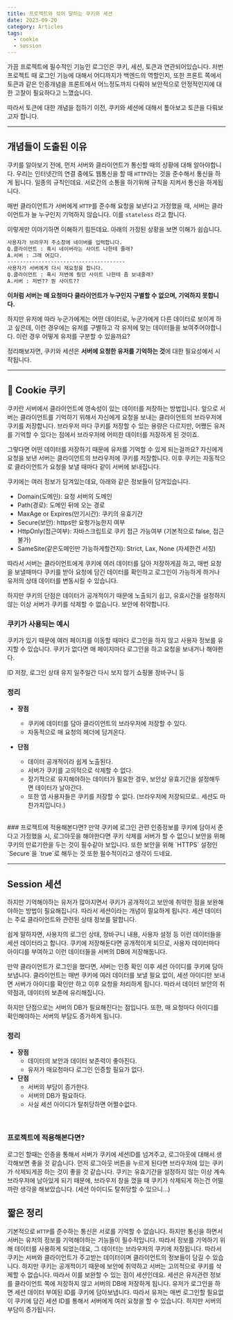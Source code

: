 ```yaml
---
title: 프로젝트와 섞어 말하는 쿠키와 세션
date: 2023-09-20
category: Articles
tags:
  - cookie
  - session
---
```


가끔 프로젝트에 필수적인 기능인 로그인은 쿠키, 세션, 토큰과 연관되어있습니다.
저번 프로젝트 때 로그인 기능에 대해서 어디까지가 백엔드의 역할인지, 또한 프론트 쪽에서 토큰과 같은 인증개념을
프론트에서 어느정도까지 다뤄야 보안적으로 안정적인지에 대한 고찰이 필요하다고 느꼈습니다.

따라서 토큰에 대한 개념을 접하기 이전, 쿠키와 세션에 대해서 톺아보고 토큰을 다뤄보고자 합니다.

---
## 개념들이 도출된 이유
쿠키를 알아보기 전에, 먼저 서버와 클라이언트가 통신할 때의 상황에 대해 알아야합니다.
우리는 인터넷간의 연결 중에도 웹통신을 할 때 `HTTP`라는 것을 준수해서 통신을 하게 됩니다.
일종의 규칙인데요. 서로간의 소통을 하기위해 규칙을 지켜서 통신을 하게됩니다.

매번 클라이언트가 서버에게 `HTTP`를 준수해 요청을 보낸다고 가정했을 때,
서버는 클라이언트가 늘 누구인지 기억하지 않습니다. 이를 `stateless` 라고 합니다.

이렇게만 이야기하면 이해하기 힘든데요. 아래의 가정된 상황을 보면 이해가 쉽습니다.

```txt
사용자가 브라우저 주소창에 네이버를 입력합니다.
Q.클라이언트 : 혹시 네이버라는 사이트 나한테 줄래?
A.서버 : 그래 여깄다.
--------------------------------------
사용자가 서버에게 다시 재요청을 합니다.
Q.클라이언트 : 혹시 저번에 줬던 사이트 나한테 좀 보내줄래?
A.서버 : 저번?? 뭔 사이트??
```

**이처럼 서버는 매 요청마다 클라이언트가 누구인지 구별할 수 없으며, 기억하지 못합니다.**

하지만 유저에 따라 누군가에게는 어떤 데이터로, 누군가에게 다른 데이터로 보이게 하고 싶은데,
이런 경우에는 유저를 구별하고 각 유저에 맞는 데이터들을 보여주어야합니다.
이런 경우 어떻게 유저를 구분할 수 있을까요?

정리해보자면, 쿠키와 세션은 **서버에 요청한 유저를 기억하는 것**에 대한 필요성에서 시작됩니다.

---

## 🍪 Cookie 쿠키
쿠키란 서버에서 클라이언트에 영속성이 있는 데이터를 저장하는 방법입니다.
앞으로 서버는 클라이언트를 기억하기 위해서 자신에게 요청을 보내는 클라이언트의 브라우저에 쿠키를 저장합니다.
브라우저 마다 쿠키를 저장할 수 있는 용량은 다르지만, 어쨌든 유저를 기억할 수 있다는 점에서 브라우저에 어떠한 데이터를 저장하게 된 것이죠.

그렇다면 어떤 데이터를 저장하기 때문에 유저를 기억할 수 있게 되는걸까요?
자신에게 요청을 보낸 서버는 클라이언트의 브라우저에 쿠키를 저장합니다.
이후 쿠키는 자동적으로 클라이언트가 요청을 보낼 때마다 같이 서버에 보내집니다. 

쿠키에는 여러 정보가 담겨있는데요, 아래와 같은 정보들이 담겨있습니다.
- Domain(도메인): 요청 서버의 도메인
- Path(경로): 도메인 뒤에 오는 경로
- MaxAge or Expires(만기시간): 쿠키의 유효기간
- Secure(보안): https만 요청가능한지 여부
- HttpOnly(접근여부): 자바스크립트로 쿠키 접근 가능여부 (기본적으로 false, 접근불가)
- SameSite(같은도메인만 가능하게할건지): Strict, Lax, None (자세한건 서칭)

따라서 서버는 클라이언트에게 쿠키에 여러 데이터를 담아 저장하게끔 하고, 매번 요청을 보낼때마다 쿠키를 받아 요청에 담긴 데이터를 확인하고 로그인이 가능하게 하거나 유저의 상태 데이터를 변동시킬 수 있습니다.

하지만 쿠키의 단점은 데이터가 공개적이기 때문에 노출되기 쉽고, 유효시간을 설정하지 않는 이상 서버가 쿠키를 삭제할 수 없습니다. 보안에 취약합니다.

### 쿠키가 사용되는 예시
쿠키가 있기 때문에 여러 페이지를 이동할 때마다 로그인을 하지 않고 사용자 정보를 유지할 수 있습니다.
쿠키가 없다면 매 페이지마다 로그인을 하고 요청을 보내거나 해야한다.

ID 저장, 로그인 상태 유지
일주일간 다시 보지 않기
쇼핑몰 장바구니 등


### 정리

- **장점**
  - 쿠키에 데이터를 담아 클라이언트의 브라우저에 저장할 수 있다.
  - 자동적으로 매 요청의 헤더에 담겨온다.

- **단점**
  - 데이터 공개적이라 쉽게 노출된다.
  - 서버가 쿠키를 고의적으로 삭제할 수 없다.
  - 장기적으로 유지해야하는 데이터가 필요한 경우, 보안상 유효기간을 설정해두면 데이터가 날아간다.
  - 또한 앱 사용자들은 쿠키를 저장할 수 없다. (브라우저에 저장되므로.. 세션도 마찬가지입니다.)

<br />
### 프로젝트에 적용해본다면?
만약 쿠키에 로그인 관련 인증정보를 쿠키에 담아서 준다고 가정했을 시, 로그아웃을 해야한다면 쿠키 삭제를 서버가 할 수 없으니 보안을 위해 쿠키의 만료기한을 두는 것이 필수같아 보입니다.
또한 보안을 위해 `HTTPS` 설정인 `Secure`을 `true`로 해두는 것 또한 필수적이라고 생각이 드네요.

---

## Session 세션

하지만 기억해야하는 유저가 많아지면서 쿠키가 공개적이고 보안에 취약한 점을 보완해야하는 방법이 필요해집니다.
따라서 세션이라는 개념이 필요하게 됩니다. 세션 데이터는 주로 클라이언트와 관련된 상태 정보를 말합니다.

쉽게 말하자면, 사용자의 로그인 상태, 장바구니 내용, 사용자 설정 등 이런 데이터들을 세션 데이터라고 합니다.
쿠키에 저장해둔다면 공개적이게 되므로, 사용자 데이터마다 아이디를 부여하고 이런 데이터들을 서버의 DB에 저장해둡니다.

만약 클라이언트가 로그인을 했다면, 서버는 인증 확인 이후 세션 아이디를 쿠키에 담아 보냅니다.
클라이언트는 매번 쿠키에 여러 데이터를 보낼 필요 없이, 세션 아이디만 보내면 서버가 아이디를 확인만 하고 이후 요청을 처리하게 됩니다. 따라서 데이터 보안의 취약점과, 데이터의 보존에 유리해집니다.

하지만 단점으로는 서버의 DB가 필요해진다는 점입니다. 또한, 매 요청마다 아이디를 확인해야하는 서버의 부담도 증가하게 됩니다.

### 정리
- **장점**
  - 데이터의 보안과 데이터 보존력이 좋아진다.
  - 유저가 매요청마다 로그인 인증할 필요가 없다.
- **단점**
  - 서버의 부담이 증가한다.
  - 서버의 DB가 필요하다.
  - 사실 세션 아이디가 탈취당하면 어쩔수없다.
<br />

### 프로젝트에 적용해본다면?
로그인 할때는 인증을 통해서 서버가 쿠키에 세션ID를 넘겨주고, 로그아웃에 대해서 생각해보면 좋을 것 같습니다. 먼저 로그아웃 버튼을 누르게 된다면 브라우저에 있는 쿠키가 삭제되게끔 하는 것이 좋을 것 같습니다. 쿠키는 유효기간을 설정하지 않는 이상 계속 브라우저에 남아있게 되기 때문에, 브라우저 창을 껐을 때 쿠키가 삭제되게 하는건 어떨까란 생각을 해보았습니다. (세션 아이디도 탈취당할 수 있으니...)


## 짧은 정리
기본적으로 `HTTP`를 준수하는 통신은 서로를 기억할 수 없습니다. 하지만 통신을 하면서 서버는 유저의 정보를 기억해야하는 기능들이 필수적입니다. 따라서 정보를 기억하기 위해 데이터를 사용하게 되었는데요, 그 데이터는 브라우저의 쿠키에 저장됩니다. 따라서 쿠키는 서버와 클라이언트가 주고받는 데이터이며 클라이언트의 정보들이 담길 수 있습니다. 하지만 쿠키는 공개적이기 때문에 보안에 취약하고 서버는 고의적으로 쿠키를 삭제할 수 없습니다. 따라서 이를 보완할 수 있는 점이 세션인데요. 세션은 유저관련 정보를 클라이언트 쪽에 저장하지 않고 서버의 DB에 저장하게 됩니다. 유저가 로그인을 하면 세션 데이터 부여된 ID를 쿠키에 담아보냅니다. 따라서 유저는 매번 로그인할 필요없이 쿠키에 담긴 세션 ID를 통해서 서버에게 여러 요청을 할 수 있습니다. 하지만 서버의 부담이 증가됩니다.